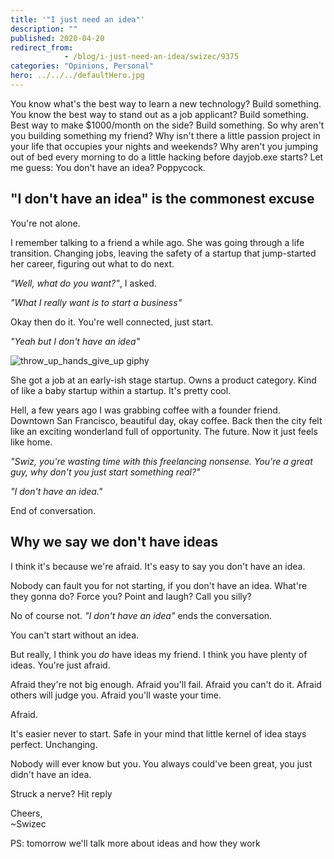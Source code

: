 ```yaml
---
title: '"I just need an idea"'
description: ""
published: 2020-04-20
redirect_from: 
            - /blog/i-just-need-an-idea/swizec/9375
categories: "Opinions, Personal"
hero: ../../../defaultHero.jpg
---
```

You know what&#x27;s the best way to learn a new technology? Build something. You know the best way to stand out as a job applicant? Build something. Best way to make $1000/month on the side? Build something. So why aren&#x27;t you building something my friend? Why isn&#x27;t there a little passion project in your life that occupies your nights and weekends? Why aren&#x27;t you jumping out of bed every morning to do a little hacking before dayjob.exe starts? Let me guess: You don&#x27;t have an idea? Poppycock.

## &quot;I don&#x27;t have an idea&quot; is the commonest excuse



You&#x27;re not alone.



I remember talking to a friend a while ago. She was going through a life transition. Changing jobs, leaving the safety of a startup that jump-started her career, figuring out what to do next.



_&quot;Well, what do you want?&quot;_, I asked.



_&quot;What I really want is to start a business&quot;_



Okay then do it. You&#x27;re well connected, just start.



_&quot;Yeah but I don&#x27;t have an idea&quot;_



![throw_up_hands_give_up giphy](./img/media-4SZxcPTtlGAZa-giphy.gif)



She got a job at an early-ish stage startup. Owns a product category. Kind of like a baby startup within a startup. It&#x27;s pretty cool.



Hell, a few years ago I was grabbing coffee with a founder friend. Downtown San Francisco, beautiful day, okay coffee. Back then the city felt like an exciting wonderland full of opportunity. The future. Now it just feels like home.



_&quot;Swiz, you&#x27;re wasting time with this freelancing nonsense. You&#x27;re a great guy, why don&#x27;t you just start something real?&quot;_



_&quot;I don&#x27;t have an idea.&quot;_



End of conversation.



## Why we say we don&#x27;t have ideas



I think it&#x27;s because we&#x27;re afraid. It&#x27;s easy to say you don&#x27;t have an idea.



Nobody can fault you for not starting, if you don&#x27;t have an idea. What&#x27;re they gonna do? Force you? Point and laugh? Call you silly?



No of course not. _&quot;I don&#x27;t have an idea&quot;_ ends the conversation.



You can&#x27;t start without an idea.



But really, I think you _do_ have ideas my friend. I think you have plenty of ideas. You&#x27;re just afraid.



Afraid they&#x27;re not big enough. Afraid you&#x27;ll fail. Afraid you can&#x27;t do it. Afraid others will judge you. Afraid you&#x27;ll waste your time.



Afraid.



It&#x27;s easier never to start. Safe in your mind that little kernel of idea stays perfect. Unchanging.



Nobody will ever know but you. You always could&#x27;ve been great, you just didn&#x27;t have an idea.



Struck a nerve? Hit reply



Cheers,  
~Swizec



PS: tomorrow we&#x27;ll talk more about ideas and how they work